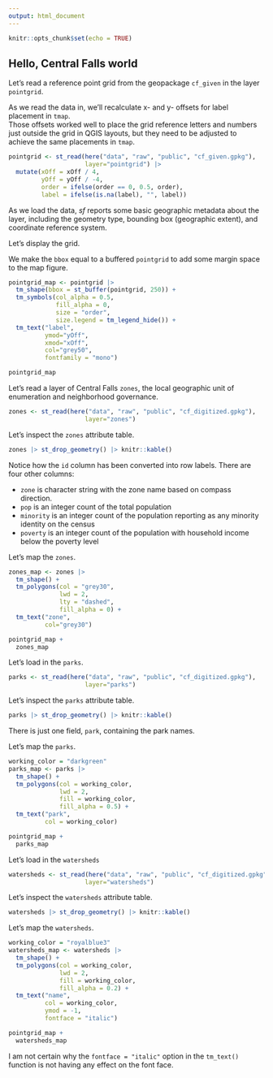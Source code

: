 ```yaml
---
output: html_document
---
```


```r
knitr::opts_chunk$set(echo = TRUE)
```

## Hello, Central Falls world

Let's read a reference point grid from the geopackage `cf_given` in the layer `pointgrid`.

As we read the data in, we'll recalculate x- and y- offsets for label placement in `tmap`.  
Those offsets worked well to place the grid reference letters and numbers just outside the grid in QGIS layouts, but they need to be adjusted to achieve the same placements in `tmap`.

```r
pointgrid <- st_read(here("data", "raw", "public", "cf_given.gpkg"), 
                     layer="pointgrid") |> 
  mutate(xOff = xOff / 4,
         yOff = yOff / -4,
         order = ifelse(order == 0, 0.5, order),
         label = ifelse(is.na(label), "", label))
```
As we load the data, *sf* reports some basic geographic metadata about the layer, including the geometry type, bounding box (geographic extent), and coordinate reference system.

Let's display the grid.

We make the `bbox` equal to a buffered `pointgrid` to add some margin space to the map figure.

```r
pointgrid_map <- pointgrid |> 
  tm_shape(bbox = st_buffer(pointgrid, 250)) +
  tm_symbols(col_alpha = 0.5,
             fill_alpha = 0,
             size = "order",
             size.legend = tm_legend_hide()) +
  tm_text("label",
          ymod="yOff",
          xmod="xOff",
          col="grey50",
          fontfamily = "mono")

pointgrid_map
```

Let's read a layer of Central Falls `zones`, the local geographic unit of enumeration and neighborhood governance.

```r
zones <- st_read(here("data", "raw", "public", "cf_digitized.gpkg"), 
                     layer="zones")
```

Let's inspect the `zones` attribute table.

```r
zones |> st_drop_geometry() |> knitr::kable()
```

Notice how the `id` column has been converted into row labels.
There are four other columns:

- `zone` is character string with the zone name based on compass direction.
- `pop` is an integer count of the total population
- `minority` is an integer count of the population reporting as any minority identity on the census
- `poverty` is an integer count of the population with household income below the poverty level

Let's map the `zones`.

```r
zones_map <- zones |> 
  tm_shape() + 
  tm_polygons(col = "grey30",
              lwd = 2,
              lty = "dashed",
              fill_alpha = 0) +
  tm_text("zone",
          col="grey30")  

pointgrid_map +
  zones_map
```

Let's load in the `parks`.

```r
parks <- st_read(here("data", "raw", "public", "cf_digitized.gpkg"), 
                     layer="parks")
```

Let's inspect the `parks` attribute table.

```r
parks |> st_drop_geometry() |> knitr::kable()
```

There is just one field, `park`, containing the park names.

Let's map the `parks`.

```r
working_color = "darkgreen"
parks_map <- parks |> 
  tm_shape() + 
  tm_polygons(col = working_color,
              lwd = 2,
              fill = working_color,
              fill_alpha = 0.5) +
  tm_text("park",
          col = working_color)  

pointgrid_map +
  parks_map
```

Let's load in the `watersheds`

```r
watersheds <- st_read(here("data", "raw", "public", "cf_digitized.gpkg"), 
                     layer="watersheds")
```

Let's inspect the `watersheds` attribute table.

```r
watersheds |> st_drop_geometry() |> knitr::kable()
```

Let's map the `watersheds`.

```r
working_color = "royalblue3"
watersheds_map <- watersheds |> 
  tm_shape() + 
  tm_polygons(col = working_color,
              lwd = 2,
              fill = working_color,
              fill_alpha = 0.2) +
  tm_text("name",
          col = working_color,
          ymod = -1,
          fontface = "italic")   

pointgrid_map +
  watersheds_map
```

I am not certain why the `fontface = "italic"` option in the `tm_text()` function is not having any effect on the font face.